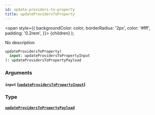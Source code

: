 ```yaml
---
id: update-providers-to-property
title: updateProvidersToProperty
---
```


<span
style={{
      backgroundColor: color,
      borderRadius: '2px',
      color: '#fff',
      padding: '0.2rem',
    }}>
{children}
</span>
);

No description

```graphql
updateProvidersToProperty(
  input: updateProvidersToPropertyInput
): updateProvidersToPropertyPayload

```

### Arguments

#### `input` ([`updateProvidersToPropertyInput`](/v1/inputs/update-providers-to-property-input))

### Type

#### [`updateProvidersToPropertyPayload`](/v1/objects/update-providers-to-property-payload)
